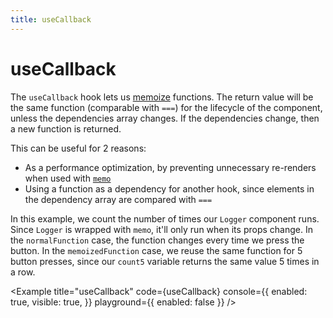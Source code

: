 ```yaml
---
title: useCallback
---
```



# useCallback

The `useCallback` hook lets us [memoize](https://en.wikipedia.org/wiki/Memoization) functions. The return value will be the same function (comparable with `===`) for the lifecycle of the component, unless the dependencies array changes. If the dependencies change, then a new function is returned.

This can be useful for 2 reasons:

- As a performance optimization, by preventing unnecessary re-renders when used with [`memo`](https://reactjs.org/docs/react-api.html#reactmemo)
- Using a function as a dependency for another hook, since elements in the dependency array are compared with `===`

In this example, we count the number of times our `Logger` component runs. Since `Logger` is wrapped with `memo`, it'll only run when its props change. In the `normalFunction` case, the function changes every time we press the button. In the `memoizedFunction` case, we reuse the same function for 5 button presses, since our `count5` variable returns the same value 5 times in a row.

<Example
  title="useCallback"
  code={useCallback}
  console={{
    enabled: true,
    visible: true,
  }}
  playground={{ enabled: false }}
/>

